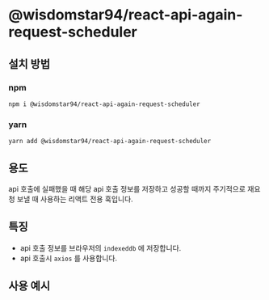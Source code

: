 # @wisdomstar94/react-api-again-request-scheduler

## 설치 방법

### npm

```
npm i @wisdomstar94/react-api-again-request-scheduler
```

### yarn

```
yarn add @wisdomstar94/react-api-again-request-scheduler
```

## 용도

api 호출에 실패했을 때 해당 api 호출 정보를 저장하고 성공할 때까지 주기적으로 재요청 보낼 때 사용하는 리액트 전용 훅입니다.

## 특징

- api 호출 정보를 브라우저의 `indexeddb` 에 저장합니다.
- api 호출시 `axios` 를 사용합니다.

## 사용 예시

```tsx

```
